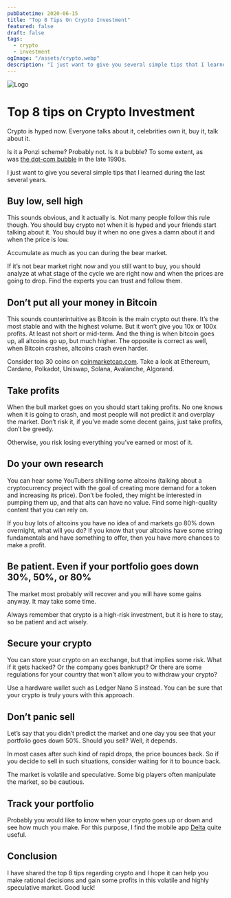```yaml
---
pubDatetime: 2020-06-15
title: "Top 8 Tips On Crypto Investment"
featured: false
draft: false
tags:
  - crypto
  - investment
ogImage: "/assets/crypto.webp"
description: "I just want to give you several simple tips that I learned during the last several years."
---
```


![Logo](/assets/crypto.webp)

# Top 8 tips on Crypto Investment

Crypto is hyped now. Everyone talks about it, celebrities own it, buy it, talk about it.

Is it a Ponzi scheme? Probably not. Is it a bubble? To some extent, as was [the dot-com bubble](https://en.wikipedia.org/wiki/Dot-com_bubble) in the late 1990s.

I just want to give you several simple tips that I learned during the last several years.

## **Buy low, sell high**

This sounds obvious, and it actually is. Not many people follow this rule though. You should buy crypto not when it is hyped and your friends start talking about it. You should buy it when no one gives a damn about it and when the price is low.

Accumulate as much as you can during the bear market.

If it’s not bear market right now and you still want to buy, you should analyze at what stage of the cycle we are right now and when the prices are going to drop. Find the experts you can trust and follow them.

## **Don’t put all your money in Bitcoin**

This sounds counterintuitive as Bitcoin is the main crypto out there. It’s the most stable and with the highest volume. But it won’t give you 10x or 100x profits. At least not short or mid-term. And the thing is when bitcoin goes up, all altcoins go up, but much higher. The opposite is correct as well, when Bitcoin crashes, altcoins crash even harder.

Consider top 30 coins on [coinmarketcap.com](https://coinmarketcap.com/). Take a look at Ethereum, Cardano, Polkadot, Uniswap, Solana, Avalanche, Algorand.

## **Take profits**

When the bull market goes on you should start taking profits. No one knows when it is going to crash, and most people will not predict it and overplay the market. Don’t risk it, if you’ve made some decent gains, just take profits, don’t be greedy.

Otherwise, you risk losing everything you’ve earned or most of it.

## **Do your own research**

You can hear some YouTubers shilling some altcoins (talking about a cryptocurrency project with the goal of creating more demand for a token and increasing its price). Don’t be fooled, they might be interested in pumping them up, and that alts can have no value. Find some high-quality content that you can rely on.

If you buy lots of altcoins you have no idea of and markets go 80% down overnight, what will you do? If you know that your altcoins have some string fundamentals and have something to offer, then you have more chances to make a profit.

## **Be patient. Even if your portfolio goes down 30%, 50%, or 80%**

The market most probably will recover and you will have some gains anyway. It may take some time.

Always remember that crypto is a high-risk investment, but it is here to stay, so be patient and act wisely.

## **Secure your crypto**

You can store your crypto on an exchange, but that implies some risk. What if it gets hacked? Or the company goes bankrupt? Or there are some regulations for your country that won’t allow you to withdraw your crypto?

Use a hardware wallet such as Ledger Nano S instead. You can be sure that your crypto is truly yours with this approach.

## **Don’t panic sell**

Let’s say that you didn’t predict the market and one day you see that your portfolio goes down 50%. Should you sell? Well, it depends.

In most cases after such kind of rapid drops, the price bounces back. So if you decide to sell in such situations, consider waiting for it to bounce back.

The market is volatile and speculative. Some big players often manipulate the market, so be cautious.

## **Track your portfolio**

Probably you would like to know when your crypto goes up or down and see how much you make. For this purpose, I find the mobile app [Delta](https://delta.app/) quite useful.

## **Conclusion**

I have shared the top 8 tips regarding crypto and I hope it can help you make rational decisions and gain some profits in this volatile and highly speculative market. Good luck!
